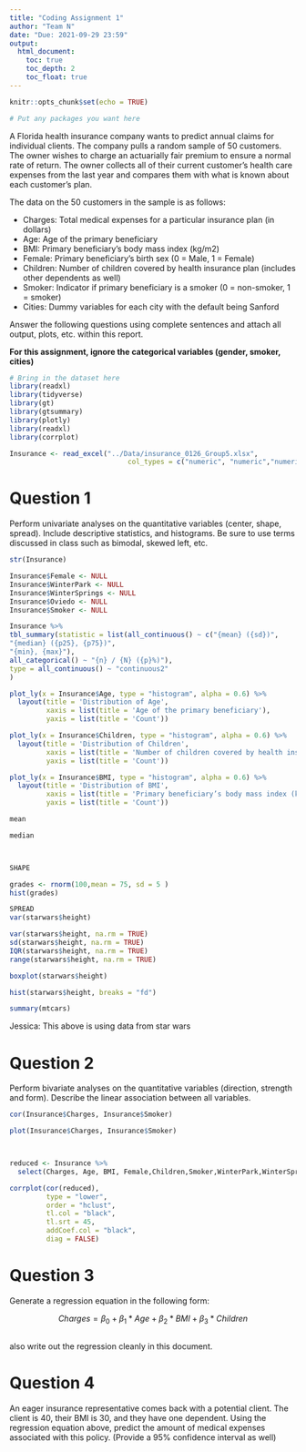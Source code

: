 ```yaml
---
title: "Coding Assignment 1"
author: "Team N"
date: "Due: 2021-09-29 23:59"
output: 
  html_document:
    toc: true
    toc_depth: 2
    toc_float: true
---
```


```r
knitr::opts_chunk$set(echo = TRUE)
```

```r
# Put any packages you want here

```


A Florida health insurance company wants to predict annual claims for individual clients. The company pulls a random sample of 50 customers. The owner wishes to charge an actuarially fair premium to ensure a normal rate of return. The owner collects all of their current customer’s health care expenses from the last year and compares them with what is known about each customer’s plan. 

The data on the 50 customers in the sample is as follows:

-	Charges: Total medical expenses for a particular insurance plan (in dollars)
-	Age: Age of the primary beneficiary
-	BMI: Primary beneficiary’s body mass index (kg/m2)
-	Female: Primary beneficiary’s birth sex (0 = Male, 1 = Female)
-	Children: Number of children covered by health insurance plan (includes other dependents as well)
-	Smoker: Indicator if primary beneficiary is a smoker (0 = non-smoker, 1 = smoker)
-	Cities: Dummy variables for each city with the default being Sanford

Answer the following questions using complete sentences and attach all output, plots, etc. within this report.


**For this assignment, ignore the categorical variables (gender, smoker, cities)**

```r
# Bring in the dataset here
library(readxl)
library(tidyverse)
library(gt)
library(gtsummary)
library(plotly)
library(readxl)
library(corrplot)

Insurance <- read_excel("../Data/insurance_0126_Group5.xlsx",
                             col_types = c("numeric", "numeric","numeric","numeric", "numeric","numeric","numeric", "numeric","numeric"))
```



# Question 1

Perform univariate analyses on the quantitative variables (center, shape, spread). Include descriptive statistics, and histograms. Be sure to use terms discussed in class such as bimodal, skewed left, etc.


```r

str(Insurance)

Insurance$Female <- NULL 
Insurance$WinterPark <- NULL
Insurance$WinterSprings <- NULL
Insurance$Oviedo <- NULL
Insurance$Smoker <- NULL

Insurance %>%
tbl_summary(statistic = list(all_continuous() ~ c("{mean} ({sd})",
"{median} ({p25}, {p75})",
"{min}, {max}"),
all_categorical() ~ "{n} / {N} ({p}%)"),
type = all_continuous() ~ "continuous2"
)

plot_ly(x = Insurance$Age, type = "histogram", alpha = 0.6) %>% 
  layout(title = 'Distribution of Age',
         xaxis = list(title = 'Age of the primary beneficiary'),
         yaxis = list(title = 'Count'))

plot_ly(x = Insurance$Children, type = "histogram", alpha = 0.6) %>% 
  layout(title = 'Distribution of Children',
         xaxis = list(title = 'Number of children covered by health insurance plan (includes other dependents as well)'),
         yaxis = list(title = 'Count'))

plot_ly(x = Insurance$BMI, type = "histogram", alpha = 0.6) %>% 
  layout(title = 'Distribution of BMI',
         xaxis = list(title = 'Primary beneficiary’s body mass index (kg/m2)'),
         yaxis = list(title = 'Count'))

mean

median



SHAPE

grades <- rnorm(100,mean = 75, sd = 5 )
hist(grades)

SPREAD
var(starwars$height)

var(starwars$height, na.rm = TRUE)
sd(starwars$height, na.rm = TRUE)
IQR(starwars$height, na.rm = TRUE)
range(starwars$height, na.rm = TRUE)

boxplot(starwars$height)

hist(starwars$height, breaks = "fd")

summary(mtcars)

```
Jessica: This above is using data from star wars

# Question 2

Perform bivariate analyses on the quantitative variables (direction, strength and form). Describe the linear association between all variables. 

```r
cor(Insurance$Charges, Insurance$Smoker)

plot(Insurance$Charges, Insurance$Smoker)



reduced <- Insurance %>% 
  select(Charges, Age, BMI, Female,Children,Smoker,WinterPark,WinterSprings,Oviedo)

corrplot(cor(reduced),
         type = "lower",
         order = "hclust", 
         tl.col = "black",
         tl.srt = 45,
         addCoef.col = "black",
         diag = FALSE)


```

# Question 3

Generate a regression equation in the following form:

$$Charges = \beta_{0}+\beta_{1}*Age+\beta_{2}*BMI+\beta_{3}*Children$$

```r

```

also write out the regression cleanly in this document.

# Question 4

An eager insurance representative comes back with a potential client. The client is 40, their BMI is 30, and they have one dependent. Using the regression equation above, predict the amount of medical expenses associated with this policy. (Provide a 95% confidence interval as well)


```r

```